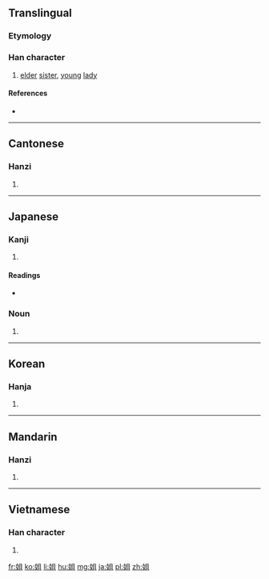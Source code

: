 {{also|姊|姉}}
==Translingual==

===Etymology===
{{Han compound|女|且|c1=s|c2=p|t1=woman|ls=psc}}

===Han character===
{{Han char|rn=38|rad=女|as=05|sn=8|four=4741<sub>0</sub>|canj=女月一 (VBM)|ids=⿰[[女]][[且]]}}

# [[elder]] [[sister]], [[young]] [[lady]]

====References====
* {{Han ref|kx=0258.270|dkj=06172|dj=0524.040|hdz=21036.080|uh=59D0|ud=22992|bh=A96A|bd=43370}}

----

==Cantonese==

===Hanzi===
{{yue-hanzi|jyut=ze2|y=je2}}

# {{defn|lang=yue|sort=女05}}

----

==Japanese==

===Kanji===
{{ja-kanji|grade=|rs=女05}}

# {{defn|lang=ja|sort=女05}}

====Readings====
* {{ja-readings|on=[[そ]] (so), [[しゃ]] (sha)|kun=[[あね]] (ane), [[あねご]] (anego), [[ねえ]] (nee), [[ねえさん]] (neesan)}}

===Noun===
{{ja-noun|あね}}

# {{alternative form of|姉|lang=ja}}

----

==Korean==

===Hanja===
{{ko-hanja|hangeul=저|rv=jeo|mr=chŏ}}

# {{defn|lang=ko|sort=女05}}

----

==Mandarin==

===Hanzi===
{{cmn-hanzi|pin=[[jiě]] ([[jie3]])|wg=chieh<sup>3</sup>}}

# {{defn|lang=cmn|sort=女05}}

----

==Vietnamese==

===Han character===
{{vi-hantu|[[tả]], [[thư]]|rs=女05}}

# {{defn|lang=vi|sort=女05}}

[[fr:姐]]
[[ko:姐]]
[[li:姐]]
[[hu:姐]]
[[mg:姐]]
[[ja:姐]]
[[pl:姐]]
[[zh:姐]]